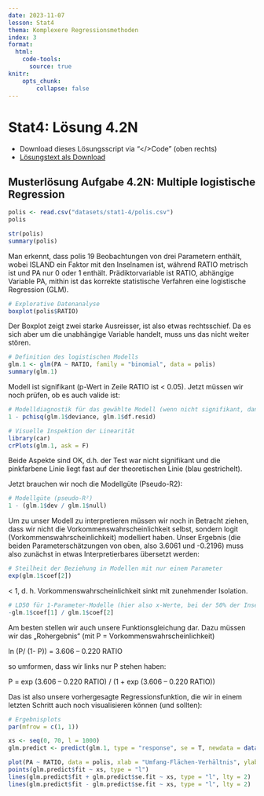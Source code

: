 ```yaml
---
date: 2023-11-07
lesson: Stat4
thema: Komplexere Regressionsmethoden
index: 3
format:
  html:
    code-tools:
      source: true
knitr:
    opts_chunk:
        collapse: false
---
```


# Stat4: Lösung 4.2N

- Download dieses Lösungsscript via "\</\>Code" (oben rechts)
- [Lösungstext als Download](Statistik_Loesung_4.2N.pdf)

## Musterlösung Aufgabe 4.2N: Multiple logistische Regression

```r
polis <- read.csv("datasets/stat1-4/polis.csv")
polis

str(polis)
summary(polis)
```

Man erkennt, dass polis 19 Beobachtungen von drei Parametern enthält, wobei ISLAND ein Faktor mit den Inselnamen ist, während RATIO metrisch ist und PA nur 0 oder 1 enthält. Prädiktorvariable ist RATIO, abhängige Variable PA, mithin ist das korrekte statistische Verfahren eine logistische Regression (GLM).

```r
# Explorative Datenanalyse
boxplot(polis$RATIO)
```

Der Boxplot  zeigt zwei starke Ausreisser, ist also etwas rechtsschief. Da es sich aber um die unabhängige Variable handelt, muss uns das nicht weiter stören.

```r
# Definition des logistischen Modells
glm.1 <- glm(PA ~ RATIO, family = "binomial", data = polis)
summary(glm.1)
```

Modell ist signifikant (p-Wert in Zeile RATIO ist < 0.05). Jetzt müssen wir noch prüfen, ob es auch valide ist:

```r
# Modelldiagnostik für das gewählte Modell (wenn nicht signifikant, dann OK)
1 - pchisq(glm.1$deviance, glm.1$df.resid)

# Visuelle Inspektion der Linearität
library(car)
crPlots(glm.1, ask = F)
```

Beide Aspekte sind OK, d.h. der Test war nicht signifikant und die pinkfarbene Linie liegt fast auf der theoretischen Linie (blau gestrichelt).

Jetzt brauchen wir noch die Modellgüte (Pseudo-R2):

```r
# Modellgüte (pseudo-R²)
1 - (glm.1$dev / glm.1$null)
```

Um zu unser Modell zu interpretieren müssen wir noch in Betracht ziehen, dass wir nicht die Vorkommenswahrscheinlichkeit selbst, sondern logit (Vorkommenswahrscheinlichkeit) modelliert haben. Unser Ergebnis (die beiden Parameterschätzungen von oben, also 3.6061 und -0.2196) muss also zunächst in etwas Interpretierbares übersetzt werden:

```r
# Steilheit der Beziehung in Modellen mit nur einem Parameter
exp(glm.1$coef[2])
```

< 1, d. h. Vorkommenswahrscheinlichkeit sinkt mit zunehmender Isolation.

```r
# LD50 für 1-Parameter-Modelle (hier also x-Werte, bei der 50% der Inseln besiedelt sind)
-glm.1$coef[1] / glm.1$coef[2]
```

Am besten stellen wir auch unsere Funktionsgleichung dar. Dazu müssen wir das „Rohergebnis“ (mit P = Vorkommenswahrscheinlichkeit)

ln (P/ (1- P)) = 3.606 – 0.220 RATIO

so umformen, dass wir links nur P stehen haben:

P = exp (3.606 – 0.220 RATIO) / (1 + exp (3.606 – 0.220 RATIO))

Das ist also unsere vorhergesagte Regressionsfunktion, die wir in einem letzten Schritt auch noch visualisieren können (und sollten):

```r
# Ergebnisplots
par(mfrow = c(1, 1))

xs <- seq(0, 70, l = 1000)
glm.predict <- predict(glm.1, type = "response", se = T, newdata = data.frame(RATIO = xs))

plot(PA ~ RATIO, data = polis, xlab = "Umfang-Flächen-Verhältnis", ylab = "Vorkommenswahrscheinlichkeit", pch = 16, col = "red")
points(glm.predict$fit ~ xs, type = "l")
lines(glm.predict$fit + glm.predict$se.fit ~ xs, type = "l", lty = 2)
lines(glm.predict$fit - glm.predict$se.fit ~ xs, type = "l", lty = 2)
```

